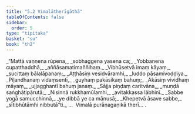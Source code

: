 ```yaml
---
title: "5.2 Vimalātherīgāthā"
tableOfContents: false
sidebar:
  order: 5
type: "tipitaka"
basket: "su"
book: "th2"
---
```



<DynamicBreadcrumb />

<Division number="72" book="th2">

<Paragraph number="115" type="verses" book="th2">
_“Mattā vaṇṇena rūpena,_  
_sobhaggena yasena ca;_  
_Yobbanena cupatthaddhā,_  
_aññāsamatimaññihaṃ._  

</Paragraph>

</Division>
<Division number="73" book="th2">

<Paragraph number="116" type="verses" book="th2">
_Vibhūsetvā imaṃ kāyaṃ,_  
_sucittaṃ bālalāpanaṃ;_  
_Aṭṭhāsiṃ vesidvāramhi,_  
_luddo pāsamivoḍḍiya._  

</Paragraph>

</Division>
<Division number="74" book="th2">

<Paragraph number="117" type="verses" book="th2">
_Piḷandhanaṃ vidaṃsentī,_  
_guyhaṃ pakāsikaṃ bahuṃ;_  
_Akāsiṃ vividhaṃ māyaṃ,_  
_ujjagghantī bahuṃ janaṃ._  

</Paragraph>

</Division>
<Division number="75" book="th2">

<Paragraph number="118" type="verses" book="th2">
_Sājja piṇḍaṃ caritvāna,_  
_muṇḍā saṅghāṭipārutā;_  
_Nisinnā rukkhamūlamhi,_  
_avitakkassa lābhinī._  

</Paragraph>

</Division>
<Division number="76" book="th2">

<Paragraph number="119" type="verses" book="th2">
_Sabbe yogā samucchinnā,_  
_ye dibbā ye ca mānusā;_  
_Khepetvā āsave sabbe,_  
_sītibhūtāmhi nibbutā”ti._  


</Paragraph>
</Division>

<Paragraph number="120" type="center" book="th2">
…  Vimalā purāṇagaṇikā therī… .
</Paragraph>
